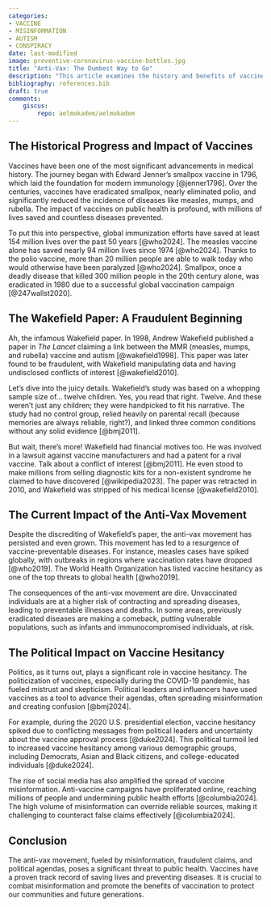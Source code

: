 ```yaml
---
categories:
- VACCINE
- MISINFORMATION
- AUTISM
- CONSPIRACY
date: last-modified
image: preventive-coronavirus-vaccine-bottles.jpg
title: "Anti-Vax: The Dumbest Way to Go"
description: "This article examines the history and benefits of vaccines, debunks Andrew Wakefield's fraudulent claims linking vaccines to autism, and discusses the harmful effects of the anti-vax movement, including disease resurgence and political influence on vaccine hesitancy. It underscores the need to fight misinformation to safeguard public health."
bibliography: references.bib
draft: true
comments:
    giscus:
        repo: aelmokadem/aelmokadem
---
```


## The Historical Progress and Impact of Vaccines

Vaccines have been one of the most significant advancements in medical history. The journey began with Edward Jenner's smallpox vaccine in 1796, which laid the foundation for modern immunology [@jenner1796]. Over the centuries, vaccines have eradicated smallpox, nearly eliminated polio, and significantly reduced the incidence of diseases like measles, mumps, and rubella. The impact of vaccines on public health is profound, with millions of lives saved and countless diseases prevented.

To put this into perspective, global immunization efforts have saved at least 154 million lives over the past 50 years [@who2024]. The measles vaccine alone has saved nearly 94 million lives since 1974 [@who2024]. Thanks to the polio vaccine, more than 20 million people are able to walk today who would otherwise have been paralyzed [@who2024]. Smallpox, once a deadly disease that killed 300 million people in the 20th century alone, was eradicated in 1980 due to a successful global vaccination campaign [@247wallst2020].

## The Wakefield Paper: A Fraudulent Beginning

Ah, the infamous Wakefield paper. In 1998, Andrew Wakefield published a paper in *The Lancet* claiming a link between the MMR (measles, mumps, and rubella) vaccine and autism [@wakefield1998]. This paper was later found to be fraudulent, with Wakefield manipulating data and having undisclosed conflicts of interest [@wakefield2010]. 

Let's dive into the juicy details. Wakefield's study was based on a whopping sample size of... twelve children. Yes, you read that right. Twelve. And these weren't just any children; they were handpicked to fit his narrative. The study had no control group, relied heavily on parental recall (because memories are always reliable, right?), and linked three common conditions without any solid evidence [@bmj2011].

But wait, there's more! Wakefield had financial motives too. He was involved in a lawsuit against vaccine manufacturers and had a patent for a rival vaccine. Talk about a conflict of interest [@bmj2011]. He even stood to make millions from selling diagnostic kits for a non-existent syndrome he claimed to have discovered [@wikipedia2023]. The paper was retracted in 2010, and Wakefield was stripped of his medical license [@wakefield2010]. 

## The Current Impact of the Anti-Vax Movement

Despite the discrediting of Wakefield's paper, the anti-vax movement has persisted and even grown. This movement has led to a resurgence of vaccine-preventable diseases. For instance, measles cases have spiked globally, with outbreaks in regions where vaccination rates have dropped [@who2019]. The World Health Organization has listed vaccine hesitancy as one of the top threats to global health [@who2019].

The consequences of the anti-vax movement are dire. Unvaccinated individuals are at a higher risk of contracting and spreading diseases, leading to preventable illnesses and deaths. In some areas, previously eradicated diseases are making a comeback, putting vulnerable populations, such as infants and immunocompromised individuals, at risk.

## The Political Impact on Vaccine Hesitancy

Politics, as it turns out, plays a significant role in vaccine hesitancy. The politicization of vaccines, especially during the COVID-19 pandemic, has fueled mistrust and skepticism. Political leaders and influencers have used vaccines as a tool to advance their agendas, often spreading misinformation and creating confusion [@bmj2024]. 

For example, during the 2020 U.S. presidential election, vaccine hesitancy spiked due to conflicting messages from political leaders and uncertainty about the vaccine approval process [@duke2024]. This political turmoil led to increased vaccine hesitancy among various demographic groups, including Democrats, Asian and Black citizens, and college-educated individuals [@duke2024].

The rise of social media has also amplified the spread of vaccine misinformation. Anti-vaccine campaigns have proliferated online, reaching millions of people and undermining public health efforts [@columbia2024]. The high volume of misinformation can override reliable sources, making it challenging to counteract false claims effectively [@columbia2024].

## Conclusion

The anti-vax movement, fueled by misinformation, fraudulent claims, and political agendas, poses a significant threat to public health. Vaccines have a proven track record of saving lives and preventing diseases. It is crucial to combat misinformation and promote the benefits of vaccination to protect our communities and future generations.
